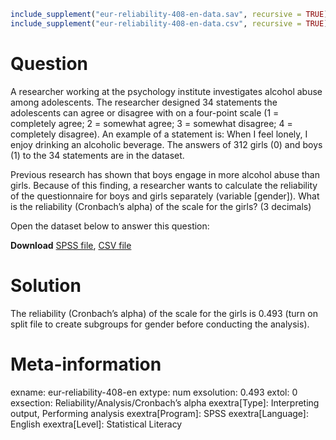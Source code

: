 ```r
include_supplement("eur-reliability-408-en-data.sav", recursive = TRUE)
include_supplement("eur-reliability-408-en-data.csv", recursive = TRUE)
```

Question
========
A researcher working at the psychology institute investigates alcohol abuse among adolescents. The researcher designed 34 statements the adolescents can agree or disagree with on a four-point scale (1 = completely agree; 2 = somewhat agree; 3 = somewhat disagree; 4 = completely disagree). An example of a statement is: When I feel lonely, I enjoy drinking an alcoholic beverage. The answers of 312 girls (0) and boys (1) to the 34 statements are in the dataset.

Previous research has shown that boys engage in more alcohol abuse than girls. Because of this finding, a researcher wants to calculate the reliability of the questionnaire for boys and girls separately (variable [gender]). What is the reliability (Cronbach’s alpha) of the scale for the girls? (3 decimals)

Open the dataset below to answer this question:

**Download** [SPSS file](eur-reliability-408-en-data.sav), [CSV file](eur-reliability-408-en-data.csv)


Solution
========
The reliability (Cronbach's alpha) of the scale for the girls is 0.493 (turn on split file to create subgroups for gender before conducting the analysis).


Meta-information
================
exname: eur-reliability-408-en
extype: num
exsolution: 0.493
extol: 0
exsection: Reliability/Analysis/Cronbach's alpha
exextra[Type]: Interpreting output, Performing analysis
exextra[Program]: SPSS
exextra[Language]: English
exextra[Level]: Statistical Literacy
